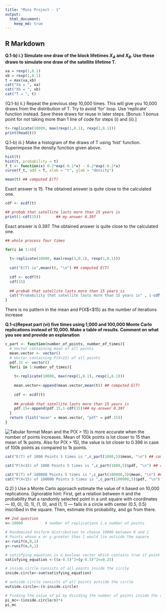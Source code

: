 ```yaml
---
title: "Mini Project - 1"
output: 
  html_document:
    keep_md: true
---
```


## R Markdown

**Q.1-b) i.} Simulate one draw of the block lifetimes $X_A$ and $X_B$. Use these draws to simulate one draw of the satellite lifetime T.**

```r
xa = rexp(1,0.1)
xb = rexp(1,0.1)
t = max(xa,xb)
cat("Xa = ", xa)
cat("Xb = ", xb)
cat("T = ", t)
```

{Q.1-b) ii.} Repeat the previous step 10,000 times. This will give you 10,000 draws
from the distribution of T. Try to avoid ‘for’ loop. Use ‘replicate’ function
instead. Save these draws for reuse in later steps. [Bonus: 1 bonus point
for not taking more than 1 line of code for steps (i) and (ii).]

```r
t<-replicate(10000, max(rexp(1,0.1), rexp(1,0.1)))
print(head(t))
```


Q.1-b) iii.} Make a histogram of the draws of T using ‘hist’ function. Superimpose the density function given above. 
```r
hist(t)
hist(t, probability = t)
f_t <- function(x) 0.2*exp(-0.1*x) - 0.2*exp(-0.2*x)
curve(f_t, add = T, xlab = "t", ylab = "density")
```

```r
mean(t) ## computed E(T)
```

Exact answer is 15. The obtained answer is quite close to the calculated one.

```r
cdf <- ecdf(t)
```

```r
## probab that satellite lasts more than 15 years is
print(1-cdf(15))       ## my answer 0.397
```

Exact answer is 0.397. The obtained answer is quite close to the calculated one.


```r
## whole process four times

for(i in 1:4){
  
  t<-replicate(10000, max(rexp(1,0.1), rexp(1,0.1)))
  
  cat("E(T) is",mean(t), "\n") ## computed E(T)
  
  cdf <- ecdf(t)
  cdf(15)
  
  ## probab that satellite lasts more than 15 years is
  cat("Probability that satellite lasts more than 15 years is" , 1-cdf(15), "\n")## my answer 0.397
}
```

There is no pattern in the mean and P(X$<$15) as the number of iterations increase

**Q.1-c)Repeat part (vi) five times using 1,000 and 100,000 Monte Carlo replications instead of 10,000. Make a table of results. Comment on what you see and
provide an explanation**

```r
c_part <- function(number_of_points, number_of_times){
  # Vector containing mean of all points
  mean.vector <- vector()
  # Vector containing P(X<15) of all points 
  pdf.15 <- vector()
  for(i in 1:number_of_times){
    
    t<-replicate(10000, max(rexp(1,0.1), rexp(1,0.1)))
    
    mean.vector<-append(mean.vector,mean(t)) ## computed E(T)
  
    cdf <- ecdf(t)
  
    ## probab that satellite lasts more than 15 years is
    pdf.15<-append(pdf.15,1-cdf(15))## my answer 0.397
  }
  return (list("mean" = mean.vector, "pdf" = pdf.15))
}
```

![Tabular format](Figs/Capture.PNG)
Mean and the P(X $>$ 15) is more accurate when the number of points increases. Mean of 100k points is lot closer to 15 than mean of 1k points. Also for P(X $>$ 15), the value is lot closer to 0.396 in case of 100k points as compared to 1k points.
 
```r
cat("E(T) of 1000 Points 5 times is ",c_part(1000,5)$mean, "\n") ## computed E(T)
```

```r
cat("P(X<15) of 1000 Points 5 times is ",c_part(1000,5)$pdf, "\n") ## computed P(X<15)
```

```r
cat("E(T) of 100000 Points 5 times is ",c_part(100000,5)$mean, "\n") ## computed E(T)
cat("P(X<15) of 100000 Points 5 times is ",c_part(100000,5)$pdf, "\n") ## computed P(X<15)
```

Q.2) } Use a Monte Carlo approach estimate the value of π based on 10,000
replications. [Ignorable hint: First, get a relation between π and the probability
that a randomly selected point in a unit square with coordinates — (0, 0), (0, 1),
(1, 0), and (1, 1) — falls in a circle with center (0.5, 0.5) inscribed in the square.
Then, estimate this probability, and go from there.

```r
## 2nd question
n<-10000          # number of replications i.e number of points

# Randomized Uniform distribution to choose 10000 between 0 and 1
# Points whose x or y greater than 1 would lie outside the square
x<-runif(n,0,1)   
y<-runif(n,0,1)

# satisfying_equation is a boolean vector which contains true if point is inside circle else false
satisfying_equation <-((x-0.5)^2+(y-0.5)^2<=0.25)

# inside.circle consists of all points inside the circle
inside.circle<-sum(satisfying_equation)

# outside.circle consists of all points outside the circle
outside.circle<-(n-inside.circle)

# Finding the value of pi by dividing the number of points inside the circle divide by total number of points
pi_mc<-(inside.circle/n)*4
pi_mc
```

